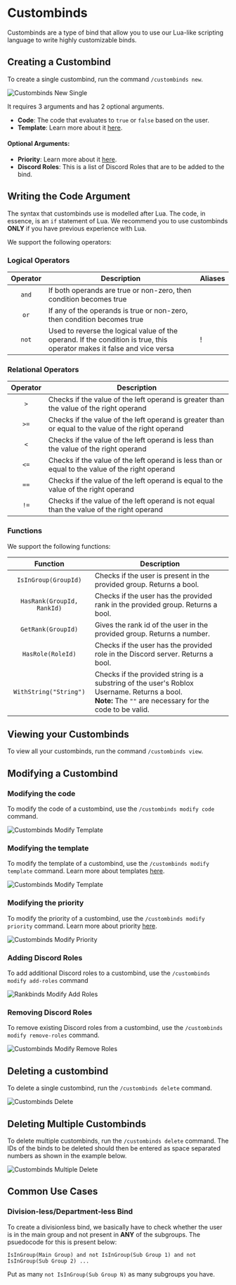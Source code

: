 
# Custombinds

Custombinds are a type of bind that allow you to use our Lua-like scripting language to write highly customizable binds.

## Creating a Custombind

To create a single custombind, run the command `/custombinds new`.

<div className="bg-gradient-to-r from-blue-400 to-pink-500 flex py-2 md:py-4 xl:py-8 px-1 md:px-4 xl:px-6 rounded-sm">
  <Image
    src={custombinds_new}
    alt="Custombinds New Single"
    className="rounded-md shadow-xl"
    placeholder="blur"
  />
</div>

It requires 3 arguments and has 2 optional arguments.

- **Code**: The code that evaluates to `true` or `false` based on the user.
- **Template**: Learn more about it [here](/docs/template).

#### Optional Arguments:

- **Priority**: Learn more about it [here](/docs/priority).
- **Discord Roles**: This is a list of Discord Roles that are to be added to the bind.

<h2 id="writing-the-code-argument">Writing the Code Argument</h2>

The syntax that custombinds use is modelled after Lua. The code, in essence, is an `if` statement of Lua. We recommend you to
use custombinds **ONLY** if you have previous experience with Lua.

We support the following operators:

### Logical Operators

| Operator | Description                                                                                                             | Aliases |
| :------: | ----------------------------------------------------------------------------------------------------------------------- | ------- |
|  `and`   | If both operands are true or non-zero, then condition becomes true                                                      |         |
|   `or`   | If any of the operands is true or non-zero, then condition becomes true                                                 |         |
|  `not`   | Used to reverse the logical value of the operand. If the condition is true, this operator makes it false and vice versa | !       |

### Relational Operators

| Operator | Description                                                                                        |
| :------: | -------------------------------------------------------------------------------------------------- |
|   `>`    | Checks if the value of the left operand is greater than the value of the right operand             |
|   `>=`   | Checks if the value of the left operand is greater than or equal to the value of the right operand |
|   `<`    | Checks if the value of the left operand is less than the value of the right operand                |
|   `<=`   | Checks if the value of the left operand is less than or equal to the value of the right operand    |
|   `==`   | Checks if the value of the left operand is equal to the value of the right operand                 |
|   `!=`   | Checks if the value of the left operand is not equal than the value of the right operand           |

### Functions

We support the following functions:

|          Function          | Description                                                                                                                                                  |
| :------------------------: | ------------------------------------------------------------------------------------------------------------------------------------------------------------ |
|    `IsInGroup(GroupId)`    | Checks if the user is present in the provided group. Returns a bool.                                                                                         |
| `HasRank(GroupId, RankId)` | Checks if the user has the provided rank in the provided group. Returns a bool.                                                                              |
|     `GetRank(GroupId)`     | Gives the rank id of the user in the provided group. Returns a number.                                                                                       |
|     `HasRole(RoleId)`      | Checks if the user has the provided role in the Discord server. Returns a bool.                                                                              |
|   `WithString("String")`   | Checks if the provided string is a substring of the user's Roblox Username. Returns a bool. <br/> **Note:** The `""` are necessary for the code to be valid. |

## Viewing your Custombinds

To view all your custombinds, run the command `/custombinds view`.

## Modifying a Custombind

### Modifying the code

To modify the code of a custombind, use the `/custombinds modify code` command.

<div className="bg-gradient-to-r from-blue-400 to-pink-500 flex py-2 md:py-4 xl:py-8 px-1 md:px-4 xl:px-6 rounded-sm">
  <Image
    src={custombinds_modify_code}
    alt="Custombinds Modify Template"
    className="rounded-md shadow-xl"
    placeholder="blur"
  />
</div>

### Modifying the template

To modify the template of a custombind, use the `/custombinds modify template` command. Learn more about templates [here](/docs/template).

<div className="bg-gradient-to-r from-blue-400 to-pink-500 flex py-2 md:py-4 xl:py-8 px-1 md:px-4 xl:px-6 rounded-sm">
  <Image
    src={custombinds_modify_template}
    alt="Custombinds Modify Template"
    className="rounded-md shadow-xl"
    placeholder="blur"
  />
</div>

### Modifying the priority

To modify the priority of a custombind, use the `/custombinds modify priority` command. Learn more about priority [here](/docs/priority).

<div className="bg-gradient-to-r from-blue-400 to-pink-500 flex py-2 md:py-4 xl:py-8 px-1 md:px-4 xl:px-6 rounded-sm">
  <Image
    src={custombinds_modify_priority}
    alt="Custombinds Modify Priority"
    className="rounded-md shadow-xl"
    placeholder="blur"
  />
</div>

### Adding Discord Roles

To add additional Discord roles to a custombind, use the `/custombinds modify add-roles` command

<div className="bg-gradient-to-r from-blue-400 to-pink-500 flex py-2 md:py-4 xl:py-8 px-1 md:px-4 xl:px-6 rounded-sm">
  <Image
    src={custombinds_modify_add_roles}
    alt="Rankbinds Modify Add Roles"
    className="rounded-md shadow-xl"
    placeholder="blur"
  />
</div>

### Removing Discord Roles

To remove existing Discord roles from a custombind, use the `/custombinds modify remove-roles` command.

<div className="bg-gradient-to-r from-blue-400 to-pink-500 flex py-2 md:py-4 xl:py-8 px-1 md:px-4 xl:px-6 rounded-sm">
  <Image
    src={custombinds_modify_remove_roles}
    alt="Custombinds Modify Remove Roles"
    className="rounded-md shadow-xl"
    placeholder="blur"
  />
</div>

## Deleting a custombind

To delete a single custombind, run the `/custombinds delete` command.

<div className="bg-gradient-to-r from-blue-400 to-pink-500 flex py-2 md:py-4 xl:py-8 px-1 md:px-4 xl:px-6 rounded-sm">
  <Image
    src={custombinds_delete}
    alt="Custombinds Delete"
    className="rounded-md shadow-xl"
    placeholder="blur"
  />
</div>

## Deleting Multiple Custombinds

To delete multiple custombinds, run the `/custombinds delete` command. The IDs of the binds to be deleted should then be entered as space separated
numbers as shown in the example below.

<div className="bg-gradient-to-r from-blue-400 to-pink-500 flex py-2 md:py-4 xl:py-8 px-1 md:px-4 xl:px-6 rounded-sm">
  <Image
    src={custombinds_delete_multiple}
    alt="Custombinds Multiple Delete"
    className="rounded-md shadow-xl"
    placeholder="blur"
  />
</div>

## Common Use Cases

### Division-less/Department-less Bind

To create a divisionless bind, we basically have to check whether the user is in the main group and not present in **ANY**
of the subgroups. The psuedocode for this is present below:

`IsInGroup(Main Group) and not IsInGroup(Sub Group 1) and not IsInGroup(Sub Group 2) ...`

Put as many `not IsInGroup(Sub Group N)` as many subgroups you have.
